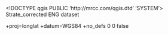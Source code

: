 <!DOCTYPE qgis PUBLIC 'http://mrcc.com/qgis.dtd' 'SYSTEM'>
<qgis version="3.34.4-Prizren">
  <identifier>Strate_corrected</identifier>
  <parentidentifier></parentidentifier>
  <language>ENG</language>
  <type>dataset</type>
  <title>Strate_corrected</title>
  <abstract></abstract>
  <contact>
    <name></name>
    <organization></organization>
    <position></position>
    <voice></voice>
    <fax></fax>
    <email></email>
    <role></role>
  </contact>
  <links/>
  <dates/>
  <fees></fees>
  <encoding></encoding>
  <crs>
    <spatialrefsys nativeFormat="Wkt">
      <wkt></wkt>
      <proj4>+proj=longlat +datum=WGS84 +no_defs</proj4>
      <srsid>0</srsid>
      <srid>0</srid>
      <authid></authid>
      <description></description>
      <projectionacronym></projectionacronym>
      <ellipsoidacronym></ellipsoidacronym>
      <geographicflag>false</geographicflag>
    </spatialrefsys>
  </crs>
  <extent>
    <spatial crs="EPSG:4326" dimensions="2" minz="0" maxx="-5.99240300000000037" maxy="34.3138930000000002" miny="33.96274100000000118" minx="-6.74294499999999974" maxz="0"/>
    <temporal>
      <period>
        <start></start>
        <end></end>
      </period>
    </temporal>
  </extent>
</qgis>
